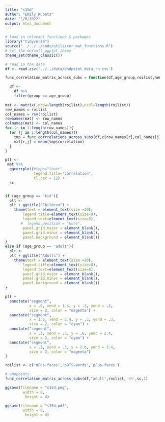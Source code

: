 ```yaml
---
title: "s15d"
author: "Emily Kubota"
date: "1/6/2022"
output: html_document
---
```


```r
# load in relevant functions & packages 
library("tidyverse")
source("../../../code/utils/cor_mat_functions.R")
# set the default ggplot theme 
theme_set(theme_classic())
```

```r
# read in the data 
df <- read.csv('../../data/endpoint_data_rh.csv')
```

```r
func_correlation_matrix_across_subs = function(df,age_group,roilist,hemi,sc,endpoint){

  df <-
    df %>%
    filter(group == age_group)
  
mat <- matrix(,nrow=length(roilist),ncol=length(roilist))
row_names = roilist
col_names = rev(roilist)
rownames(mat) <- row_names
colnames(mat) <- col_names
for (r in 1:length(row_names)){
  for (j in 1:length(col_names)){
    tmp = func_corrrelations_across_subs(df,c(row_names[r],col_names[j]),hemi,endpoint,age_group)
    mat[r,j] = mean(tmp$correlation)
  }
}

plt <-
 mat %>%
  ggcorrplot(#type="lower",
             legend.title="correlation",
             tl.cex = 12) +
  sc


if (age_group == "kid"){
  plt <-
  plt + ggtitle("Children") +
    theme(text = element_text(size =20),
        legend.title=element_text(size=8),
        legend.text=element_text(size=8),
       #  legend.position = "none",
        panel.grid.major = element_blank(),
        panel.grid.minor = element_blank(),
        panel.background = element_blank())
}
else if (age_group == "adult"){
  plt <-
  plt + ggtitle("Adults") +
    theme(text = element_text(size =20),
        legend.title=element_text(size=8),
        legend.text=element_text(size=8),
        panel.grid.major = element_blank(),
        panel.grid.minor = element_blank(),
        panel.background = element_blank())
}

plt +
  annotate("segment",
           x = .6, xend = 1.4, y = .3, yend = .3,
           size = 2, color = "magenta") +
  annotate("segment",
           x = 1.6, xend = 3.4, y = .3, yend = .3,
           size = 2, color = "cyan") +
  annotate("segment",
           x = .3, xend = .3, y = .6, yend = 2.4,
           size = 2, color = "cyan") +
  annotate("segment",
           x = .3, xend = .3, y = 2.6, yend = 3.4,
           size = 2, color = "magenta")
}


```

```r
roilist <- c('mFus-faces','pOTS-words','pFus-faces')

# endpoints
func_correlation_matrix_across_subs(df,"adult",roilist,'rh',sc,1) 

ggsave(filename = "s15d.png",
        width = 8,
         height = 4)

ggsave(filename = "s15d.pdf",
        width = 8,
         height = 4)

```